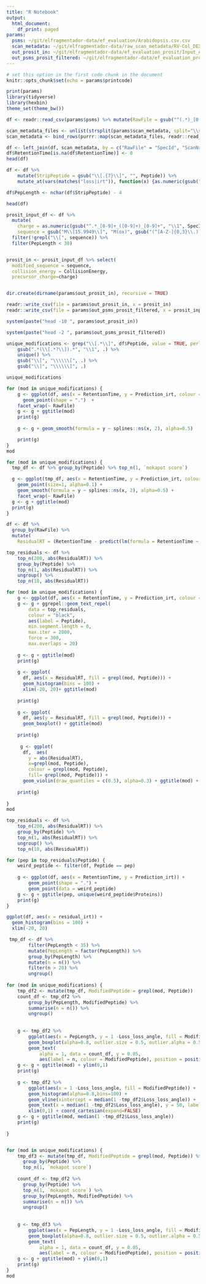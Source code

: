 ```yaml
---
title: "R Notebook"
output:
  html_document:
    df_print: paged
params:
  psms: ~/git/elfragmentador-data/ef_evaluation/Arabidopsis.csv.csv
  scan_metadata: ~/git/elfragmentador-data/raw_scan_metadata/RV-Col_DEX_XIII_5-A.csv
  out_prosit_in: ~/git/elfragmentador-data/ef_evaluation_prosit/Input_Arabidopsis.csv
  out_psms_prosit_filtered: ~/git/elfragmentador-data/ef_evaluation_prosit/Comparisson_Arabidopsis.csv
---
```


```r
# set this option in the first code chunk in the document
knitr::opts_chunk$set(echo = params$printcode)
```

```r

print(params)
library(tidyverse)
library(hexbin)
theme_set(theme_bw())
```

```r
df <- readr::read_csv(params$psms) %>% mutate(RawFile = gsub("^(.*)_[0-9]+_[0-9]+_[0-9]+", "\\1", SpecId))

scan_metadata_files <- unlist(strsplit(params$scan_metadata, split="\\s+"), use.names = FALSE)
scan_metadata <- bind_rows(purrr::map(scan_metadata_files, readr::read_csv))

df <- left_join(df, scan_metadata, by = c("RawFile" = "SpecId", "ScanNr" = "ScanNr"))
df$RetentionTime[is.na(df$RetentionTime)] <- 0 
head(df)
```


```r
df <- df %>% 
    mutate(StripPeptide = gsub("\\[.{7}\\]", "", Peptide)) %>%
    mutate_at(vars(matches("loss|irt")), function(x) {as.numeric(gsub("\\[|\\]", "", x))})

df$PepLength <- nchar(df$StripPeptide) - 4

head(df)
```

```r
prosit_input_df <- df %>% 
  mutate(
    charge = as.numeric(gsub("^.*_[0-9]+_([0-9]+)_[0-9]+", "\\1", SpecId)),
    sequence = gsub("M\\[15.9949\\]", "M(ox)", gsub("(^[A-Z-]{0,3}\\.)|(\\.[A-Z-]{0,3}$)", "",Peptide))) %>% 
  filter(!grepl("\\[", sequence)) %>%
  filter(PepLength < 30)


prosit_in <- prosit_input_df %>% select(
  modified_sequence = sequence,
  collision_energy = CollisionEnergy,
  precursor_charge=charge)


dir.create(dirname(params$out_prosit_in), recursive = TRUE) 

readr::write_csv(file = params$out_prosit_in, x = prosit_in) 
readr::write_csv(file = params$out_psms_prosit_filtered, x = prosit_input_df)

system(paste("head -10 ", params$out_prosit_in))

system(paste("head -2 ", params$out_psms_prosit_filtered))

```



```r
unique_modifications <- grep("\\[.*\\]", df$Peptide, value = TRUE, perl = TRUE) %>%
    gsub(".*(\\[.*?\\]).*", "\\1", .) %>% 
    unique() %>% 
    gsub("\\[", "\\\\\\[", .) %>%
    gsub("\\]", "\\\\\\]", .)

unique_modifications
```


```r
for (mod in unique_modifications) {
    g <- ggplot(df, aes(x = RetentionTime, y = Prediction_irt, colour = grepl(mod, Peptide))) + 
      geom_point(shape = ".")  +
    facet_wrap(~ RawFile)
    g <- g + ggtitle(mod)
    print(g)
    
    g <- g + geom_smooth(formula = y ~ splines::ns(x, 2), alpha=0.5)

    print(g)
}
mod

for (mod in unique_modifications) {
  tmp_df <- df %>% group_by(Peptide) %>% top_n(1, `mokapot score`)

  g <- ggplot(tmp_df, aes(x = RetentionTime, y = Prediction_irt, colour = grepl(mod, Peptide))) +
    geom_point(size=1, alpha=0.1) +
    geom_smooth(formula = y ~ splines::ns(x, 2), alpha=0.5) +
    facet_wrap(~ RawFile)
  g <- g + ggtitle(mod)
  print(g)
}

```

```r

df <- df %>%
  group_by(RawFile) %>% 
  mutate(
    ResidualRT = (RetentionTime - predict(lm(formula = RetentionTime ~ splines::ns(Prediction_irt, df=2)))))

top_residuals <- df %>%
    top_n(200, abs(ResidualRT)) %>% 
    group_by(Peptide) %>% 
    top_n(1, abs(ResidualRT)) %>% 
    ungroup() %>% 
    top_n(10, abs(ResidualRT))

for (mod in unique_modifications) {
    g <- ggplot(df, aes(x = RetentionTime, y = Prediction_irt, colour = grepl(mod, Peptide))) + geom_point(shape = ".")
    g <- g + ggrepel::geom_text_repel(
        data = top_residuals, 
        colour = "black",
        aes(label = Peptide),
        min.segment.length = 0,
        max.iter = 2000,
        force = 300,
        max.overlaps = 20)
    
    g <- g + ggtitle(mod)
    print(g)
    
    g <- ggplot(
      df, aes(x = ResidualRT, fill = grepl(mod, Peptide))) +
      geom_histogram(bins = 100) + 
      xlim(-20, 20)+ ggtitle(mod)
    
    print(g)
    
    g <- ggplot(
      df, aes(y = ResidualRT, fill = grepl(mod, Peptide))) +
      geom_boxplot() + ggtitle(mod)
    
    print(g)
    
     g <- ggplot(
      df,  aes(
        y = abs(ResidualRT),
        x=grepl(mod, Peptide),
        colour = grepl(mod, Peptide),
        fill= grepl(mod, Peptide))) +
      geom_violin(draw_quantiles = c(0.5), alpha=0.3) + ggtitle(mod) + coord_cartesian(ylim=c(0, 10))
    
    print(g)
    
}
mod

top_residuals <- df %>%
    top_n(200, abs(ResidualRT)) %>% 
    group_by(Peptide) %>% 
    top_n(1, abs(ResidualRT)) %>% 
    ungroup() %>% 
    top_n(10, abs(ResidualRT))

for (pep in top_residuals$Peptide) {
    weird_peptide <- filter(df, Peptide == pep)
    
    g <- ggplot(df, aes(x = RetentionTime, y = Prediction_irt)) + 
        geom_point(shape = ".") + 
        geom_point(data = weird_peptide)
    g <- g + ggtitle(pep, unique(weird_peptide$Proteins))
    print(g)
}


```

```r
ggplot(df, aes(x = residual_irt)) +
  geom_histogram(bins = 100) + 
  xlim(-20, 20)
```


```r
 tmp_df <- df %>%
        filter(PepLength < 35) %>%
        mutate(PepLength = factor(PepLength)) %>%
        group_by(PepLength) %>%
        mutate(n = n()) %>%
        filter(n > 20) %>%
        ungroup()
    
for (mod in unique_modifications) {
    tmp_df2 <- mutate(tmp_df, ModifiedPeptide = grepl(mod, Peptide))
    count_df <- tmp_df2 %>% 
        group_by(PepLength, ModifiedPeptide) %>%
        summarise(n = n()) %>%
        ungroup()
        
    
    g <- tmp_df2 %>%
        ggplot(aes(x = PepLength, y = 1 -Loss_loss_angle, fill = ModifiedPeptide)) +
        geom_boxplot(alpha=0.8, outlier.size = 0.5, outlier.alpha = 0.5) +
        geom_text(
            alpha = 1, data = count_df, y = 0.05,
            aes(label = n, colour = ModifiedPeptide), position = position_dodge2(width=0.9, padding = 0.02))
    g <- g + ggtitle(mod) + ylim(0,1)
    print(g)
    
    g <- tmp_df2 %>%
        ggplot(aes(x = 1 -Loss_loss_angle, fill = ModifiedPeptide)) +
        geom_histogram(alpha=0.8,bins=100) +
        geom_vline(xintercept = median(1 -tmp_df2$Loss_loss_angle)) +
        geom_text(x = median(1 -tmp_df2$Loss_loss_angle), y = 50, label=median(1 -tmp_df2$Loss_loss_angle), inherit.aes = FALSE) +
        xlim(0,1) + coord_cartesian(expand=FALSE)
    g <- g + ggtitle(mod, median(1 -tmp_df2$Loss_loss_angle))
    print(g)
    
}


for (mod in unique_modifications) {
    tmp_df3 <- mutate(tmp_df, ModifiedPeptide = grepl(mod, Peptide)) %>%
      group_by(Peptide) %>%
      top_n(1, `mokapot score`)
    
    count_df <- tmp_df2 %>%
      group_by(Peptide) %>%
      top_n(1, `mokapot score`) %>% 
      group_by(PepLength, ModifiedPeptide) %>%
      summarise(n = n()) %>%
      ungroup()
        
    
    g <- tmp_df3 %>%
        ggplot(aes(x = PepLength, y = 1 -Loss_loss_angle, fill = ModifiedPeptide)) +
        geom_boxplot(alpha=0.8, outlier.size = 0.5, outlier.alpha = 0.5) +
        geom_text(
            alpha = 1, data = count_df, y = 0.05,
            aes(label = n, colour = ModifiedPeptide), position = position_dodge2(width=0.9, padding = 0.02))
    g <- g + ggtitle(mod) + ylim(0,1)
    print(g)
}
mod


```


```r
```

